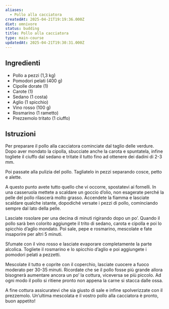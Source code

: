 ```yaml
---
aliases:
  - Pollo alla cacciatora
createdAt: 2025-04-21T19:19:36.000Z
diet: omnivore
status: budding
title: Pollo alla cacciatora
type: main-course
updatedAt: 2025-04-21T19:30:31.000Z
---
```

## Ingredienti

- Pollo a pezzi (1,3 kg)
- Pomodori pelati (400 g)
- Cipolle dorate (1)
- Carote (1)
- Sedano (1 costa)
- Aglio (1 spicchio)
- Vino rosso (100 g)
- Rosmarino (1 rametto)
- Prezzemolo tritato (1 ciuffo)

## Istruzioni

Per preparare il pollo alla cacciatora cominciate dal taglio delle verdure. Dopo aver mondato la cipolla, sbucciate anche la carota e spuntatela, infine togliete il ciuffo dal sedano e tritate il tutto fino ad ottenere dei dadini di 2-3 mm.

Poi passate alla pulizia del pollo. Tagliatelo in pezzi separando cosce, petto e alette.

A questo punto avete tutto quello che vi occorre, spostatevi ai fornelli. In una casseruola mettete a scaldare un goccio d’olio, non esagerate perché la pelle del pollo rilascerà molto grasso. Accendete la fiamma e lasciate scaldare qualche istante, dopodiché versate i pezzi di pollo, cominciando sempre dal lato della pelle.

Lasciate rosolare per una decina di minuti rigirando dopo un po’. Quando il pollo sarà ben colorito aggiungete il trito di sedano, carota e cipolla e poi lo spicchio d’aglio mondato. Poi sale, pepe e rosmarino, mescolate e fate insaporire per altri 5 minuti.

Sfumate con il vino rosso e lasciate evaporare completamente la parte alcolica. Togliete il rosmarino e lo spicchio d’aglio e poi aggiungete i pomodori pelati a pezzetti.

Mescolate il tutto e coprite con il coperchio, lasciate cuocere a fuoco moderato per 30-35 minuti. Ricordate che se il pollo fosse più grande allora bisognerà aumentare ancora un po’ la cottura, viceversa se più piccolo. Ad ogni modo il pollo si ritiene pronto non appena la carne si stacca dalle ossa.

A fine cottura assicuratevi che sia giusto di sale e infine spolverizzate con il prezzemolo. Un’ultima mescolata e il vostro pollo alla cacciatora è pronto, buon appetito!
